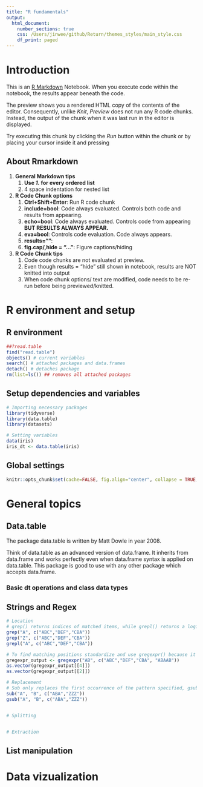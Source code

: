 ```yaml
---
title: "R fundamentals"
output:
  html_document:
    number_sections: true
    css: /Users/jinwee/github/Return/themes_styles/main_style.css
    df_print: paged
---
```


# Introduction
This is an [R Markdown](http://rmarkdown.rstudio.com) Notebook. When you execute code within the notebook, the results appear beneath the code. 

The preview shows you a rendered HTML copy of the contents of the editor. Consequently, unlike *Knit*, *Preview* does not run any R code chunks. Instead, the output of the chunk when it was last run in the editor is displayed.

Try executing this chunk by clicking the *Run* button within the chunk or by placing your cursor inside it and pressing 

## About Rmarkdown
1. **General Markdown tips**
    1. **Use *1.* for every ordered list**
    1. 4 space indentation for nested list

1. **R Code Chunk options**
    1. **Ctrl+Shift+Enter**: Run R code chunk
    1. **include=bool**: Code always evaluated. Controls both code and results from appearing.
    1. **echo=bool**: Code always evaluated. Controls code from appearing **BUT RESULTS ALWAYS APPEAR.**
    1. **eva=bool**: Controls code evaluation. Code always appears.
    1. **results=""**: 
    1. **fig.cap/,hide = "..."**: Figure captions/hiding

1. **R Code Chunk tips**
    1. Code code chunks are not evaluated at preview. 
    1. Even though results = "hide" still shown in notebook, results are NOT knitted into output
    1. When code chunk options/ text are modified, code needs to be re-run before being previewed/knitted.
    

# R environment and setup

## R environment
```r
##?read.table
find("read.table")
objects() # current variables
search() # attached packages and data.frames
detach() # detaches package
rm(list=ls()) ## removes all attached packages
```


## Setup dependencies and variables

```r
# Importing necessary packages
library(tidyverse)
library(data.table)
library(datasets)
```

```r
# Setting variables
data(iris)
iris_dt <- data.table(iris)
```


## Global settings
```r
knitr::opts_chunk$set(cache=FALSE, fig.align="center", collapse = TRUE, message=FALSE, warning=FALSE)
```


# General topics


## Data.table
The package data.table is written by Matt Dowle in year 2008.

Think of data.table as an advanced version of data.frame. It inherits from data.frame and works perfectly even when data.frame syntax is applied on data.table. This package is good to use with any other package which accepts data.frame.

### Basic dt operations and class data types


## Strings and Regex 

```r
# Location
# grep() returns indices of matched items, while grepl() returns a logical vector to represent matches.
grep("A", c("ABC","DEF","CBA"))
grep("Z", c("ABC","DEF","CBA"))
grepl("A", c("ABC","DEF","CBA"))

# To find matching positions standardize and use gregexpr() because it gives ALL matches. Converting to vector to remove attributes.
gregexpr_output <- gregexpr("AB", c("ABC","DEF","CBA", "ABAAB"))
as.vector(gregexpr_output[[4]])
as.vector(gregexpr_output[[2]])

# Replacement 
# Sub only replaces the first occurrence of the pattern specified, gsub is global replacement
sub("A", "B", c("ABA","ZZZ"))
gsub("A", "B", c("ABA","ZZZ"))


# Splitting


# Extraction

```

## List manipulation


# Data vizualization

















